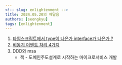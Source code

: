 ```yaml
---
<!-- slug: enlightenment -->
title: 2024.05.20의 깨달음
authors: [seongkyu]
tags: [enlightenment]
---
```


1. [타입스크립트에서 type이 나은가 interface가 나은가 ?](https://www.danielfullstack.com/article/stop-using-typescript-interfaces)
2. [비동기 이벤트 처리 4가지](https://jaehoney.tistory.com/254)
3. DDD와 msa
   - 책 - 도메인주도설계로 시작하는 마이크로서비스 개발
